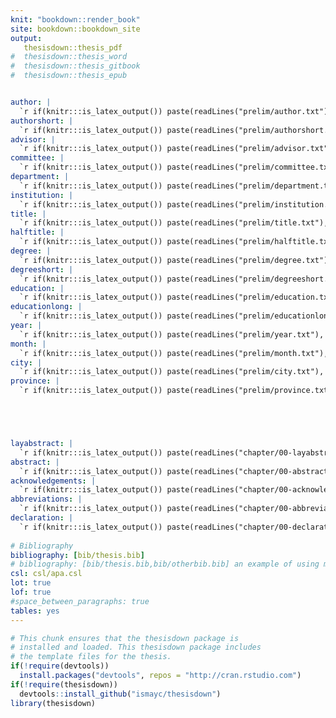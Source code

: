 ```yaml
---
knit: "bookdown::render_book"
site: bookdown::bookdown_site
output: 
   thesisdown::thesis_pdf
#  thesisdown::thesis_word
#  thesisdown::thesis_gitbook
#  thesisdown::thesis_epub


author: |
  `r if(knitr:::is_latex_output()) paste(readLines("prelim/author.txt"), collapse = '\n  ')`
authorshort: |
  `r if(knitr:::is_latex_output()) paste(readLines("prelim/authorshort.txt"), collapse = '\n  ')`
advisor: |
  `r if(knitr:::is_latex_output()) paste(readLines("prelim/advisor.txt"), collapse = '\n  ')`
committee: |
  `r if(knitr:::is_latex_output()) paste(readLines("prelim/committee.txt"), collapse = '\n  ')`
department: |
  `r if(knitr:::is_latex_output()) paste(readLines("prelim/department.txt"), collapse = '\n  ')`
institution: |
  `r if(knitr:::is_latex_output()) paste(readLines("prelim/institution.txt"), collapse = '\n  ')`
title: |
  `r if(knitr:::is_latex_output()) paste(readLines("prelim/title.txt"), collapse = '\n  ')`
halftitle: |
  `r if(knitr:::is_latex_output()) paste(readLines("prelim/halftitle.txt"), collapse = '\n  ')`
degree: |
  `r if(knitr:::is_latex_output()) paste(readLines("prelim/degree.txt"), collapse = '\n  ')`
degreeshort: |
  `r if(knitr:::is_latex_output()) paste(readLines("prelim/degreeshort.txt"), collapse = '\n  ')`
education: |
  `r if(knitr:::is_latex_output()) paste(readLines("prelim/education.txt"), collapse = '\n  ')`
educationlong: |
  `r if(knitr:::is_latex_output()) paste(readLines("prelim/educationlong.txt"), collapse = '\n  ')`
year: |
  `r if(knitr:::is_latex_output()) paste(readLines("prelim/year.txt"), collapse = '\n  ')`
month: |
  `r if(knitr:::is_latex_output()) paste(readLines("prelim/month.txt"), collapse = '\n  ')`
city: |
  `r if(knitr:::is_latex_output()) paste(readLines("prelim/city.txt"), collapse = '\n  ')`
province: |
  `r if(knitr:::is_latex_output()) paste(readLines("prelim/province.txt"), collapse = '\n  ')`





layabstract: |
  `r if(knitr:::is_latex_output()) paste(readLines("chapter/00-layabstract.Rmd"), collapse = '\n  ')`
abstract: |
  `r if(knitr:::is_latex_output()) paste(readLines("chapter/00-abstract.Rmd"), collapse = '\n  ')`
acknowledgements: |
  `r if(knitr:::is_latex_output()) paste(readLines("chapter/00-acknowledgements.Rmd"), collapse = '\n  ')`
abbreviations: |
  `r if(knitr:::is_latex_output()) paste(readLines("chapter/00-abbreviations.Rmd"), collapse = '\n  ')`
declaration: |
  `r if(knitr:::is_latex_output()) paste(readLines("chapter/00-declaration.Rmd"), collapse = '\n  ')`
  
# Bibliography  
bibliography: [bib/thesis.bib]
# bibliography: [bib/thesis.bib,bib/otherbib.bib] an example of using multiple .bib files
csl: csl/apa.csl
lot: true
lof: true
#space_between_paragraphs: true
tables: yes
---
```


<!--
Above is the YAML (YAML Ain't Markup Language) header that includes a lot of metadata used to produce the document.  Be careful with spacing in this header!
-->

<!--
If you receive a duplicate label error after knitting, make sure to delete the index.Rmd file and then knit again.
-->

```r
# This chunk ensures that the thesisdown package is
# installed and loaded. This thesisdown package includes
# the template files for the thesis.
if(!require(devtools))
  install.packages("devtools", repos = "http://cran.rstudio.com")
if(!require(thesisdown))
  devtools::install_github("ismayc/thesisdown")
library(thesisdown)
```








